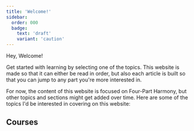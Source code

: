 ```yaml
---
title: 'Welcome!'
sidebar:
  order: 000
  badge:
    text: 'draft'
    variant: 'caution'
---
```



Hey, Welcome!

Get started with learning by selecting one of the topics. This website is made so that it can either be read in order, but also each article is built so that you can jump to any part you're more interested in.

For now, the content of this website is focused on Four-Part Harmony, but other topics and sections might get added over time. Here are some of the topics I'd be interested in covering on this website:

## Courses

<LinkCard
  title="Music Theory"
  href="/music-theory"
  description="Whether you want to play of create music, this is where to start!"
/>

<LinkCard
  title="Counterpoint"
  href="/counterpoint"
  description="The art of writing strong melodies and elegantly layering them."
/>

<LinkCard
  title="Four-Part Harmony"
  href="/four-part-harmony/introduction"
  description="The art of writing beautiful harmonies and voicings."
/>

<LinkCard title="Songwriting" href="" description="Learn the funcamentals of modern songwriting and composition" />

<LinkCard
  title="Music Production"
  href="/production"
  description="Resources, references and tutorials about music production & Studio One"
/>
